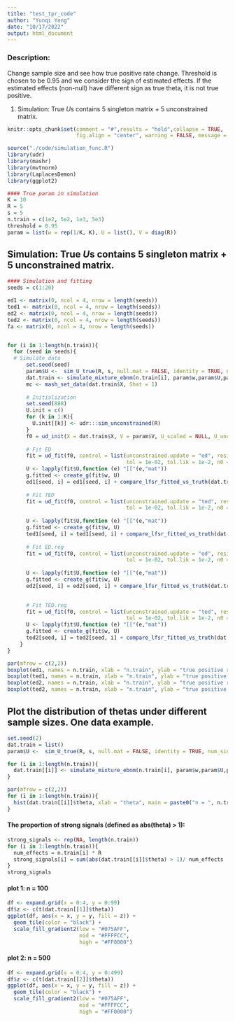 ```yaml
---
title: "test_tpr_code"
author: "Yunqi Yang"
date: "10/17/2022"
output: html_document
---
```


### Description:

Change sample size and see how true positive rate change. Threshold is chosen to be $0.95$ and we consider the sign of estimated effects. If the estimated effects (non-null) have different sign as true theta, it is not true positive. 

1. Simulation: True $U$s contains 5 singleton matrix + 5 unconstrained matrix. 


```r
knitr::opts_chunk$set(comment = "#",results = "hold",collapse = TRUE,
                      fig.align = "center", warning = FALSE, message = FALSE)
```

```r
source("./code/simulation_func.R")
library(udr)
library(mashr)
library(mvtnorm)
library(LaplacesDemon)
library(ggplot2)
```

```r
#### True param in simulation
K = 10
R = 5
s = 5
n.train = c(1e2, 5e2, 1e3, 5e3)
threshold = 0.95
param = list(w = rep(1/K, K), U = list(), V = diag(R))
```

## Simulation: True $U$s contains 5 singleton matrix + 5 unconstrained matrix. 
```r
#### Simulation and fitting
seeds = c(1:20)

ed1 <- matrix(0, ncol = 4, nrow = length(seeds))
ted1 <- matrix(0, ncol = 4, nrow = length(seeds))
ed2 <- matrix(0, ncol = 4, nrow = length(seeds))
ted2 <- matrix(0, ncol = 4, nrow = length(seeds))
fa <- matrix(0, ncol = 4, nrow = length(seeds))


for (i in 1:length(n.train)){
  for (seed in seeds){
  # Simulate data
      set.seed(seed)
      param$U <-  sim_U_true(R, s, null.mat = FALSE, identity = TRUE, num_singleton = 5, num_unconstrained = 4)
      dat.train <- simulate_mixture_ebnm(n.train[i], param$w,param$U,param$V)
      mc <- mash_set_data(dat.train$X, Shat = 1)
      
      # Initialization
      set.seed(888)
      U.init = c()
      for (k in 1:K){
        U.init[[k]] <- udr:::sim_unconstrained(R)
      }
      f0 = ud_init(X = dat.train$X, V = param$V, U_scaled = NULL, U_unconstrained = U.init, n_rank1 = 0)
      
      # Fit ED
      fit = ud_fit(f0, control = list(unconstrained.update = "ed", resid.update = 'none',
                                      tol = 1e-02, tol.lik = 1e-2, n0 = 0, lambda = 0, maxiter = 5e3), verbose=FALSE)
      U <- lapply(fit$U,function (e) "[["(e,"mat"))
      g.fitted <- create_g(fit$w, U)
      ed1[seed, i] = ed1[seed, i] + compare_lfsr_fitted_vs_truth(dat.train, g.fitted, mc, threshold = threshold)[[1]]
  
      # Fit TED
      fit = ud_fit(f0, control = list(unconstrained.update = "ted", resid.update = 'none',
                                      tol = 1e-02, tol.lik = 1e-2, n0 = 0, lambda = 0, maxiter = 5e3), verbose=FALSE)
      
      U <- lapply(fit$U,function (e) "[["(e,"mat"))
      g.fitted <- create_g(fit$w, U)
      ted1[seed, i] = ted1[seed, i] + compare_lfsr_fitted_vs_truth(dat.train, g.fitted, mc, threshold = threshold)[[1]]
  
      # Fit ED.reg
      fit = ud_fit(f0, control = list(unconstrained.update = "ed", resid.update = 'none',
                                      tol = 1e-02, tol.lik = 1e-2, n0 = round(R/2), lambda = 0, maxiter = 5e3), verbose=FALSE)
      
      U <- lapply(fit$U,function (e) "[["(e,"mat"))
      g.fitted <- create_g(fit$w, U)
      ed2[seed, i] = ed2[seed, i] + compare_lfsr_fitted_vs_truth(dat.train, g.fitted, mc, threshold = threshold)[[1]]

  
      # Fit TED.reg
      fit = ud_fit(f0, control = list(unconstrained.update = "ted", resid.update = 'none',
                                      tol = 1e-02, tol.lik = 1e-2, n0 = 0, lambda = round(R/2), maxiter = 5e3), verbose=FALSE)
      U <- lapply(fit$U,function (e) "[["(e,"mat"))
      g.fitted <- create_g(fit$w, U)
      ted2[seed, i] = ted2[seed, i] + compare_lfsr_fitted_vs_truth(dat.train, g.fitted, mc, threshold = threshold)[[1]]
    }
}


```

```r
par(mfrow = c(2,2))
boxplot(ed1, names = n.train, xlab = "n.train", ylab = "true positive rate", main = "ED")
boxplot(ted1, names = n.train, xlab = "n.train", ylab = "true positive rate", main = "TED")
boxplot(ed2, names = n.train, xlab = "n.train", ylab = "true positive rate", main = "ED.reg")
boxplot(ted2, names = n.train, xlab = "n.train", ylab = "true positive rate", main = "TED.reg")

```

## Plot the distribution of thetas under different sample sizes. One data example.

```r
set.seed(2)
dat.train = list()
param$U <-  sim_U_true(R, s, null.mat = FALSE, identity = TRUE, num_singleton = 5, num_unconstrained = 4)

for (i in 1:length(n.train)){
  dat.train[[i]] <- simulate_mixture_ebnm(n.train[i], param$w,param$U,param$V)
}
```

```r
par(mfrow = c(2,2))
for (i in 1:length(n.train)){
  hist(dat.train[[i]]$theta, xlab = "theta", main = paste0("n = ", n.train[i]), breaks = 20, freq = FALSE)
}
```

#### The proportion of strong signals (defined as abs(theta) > 1):
```r
strong_signals <- rep(NA, length(n.train))
for (i in 1:length(n.train)){
  num_effects = n.train[i] * R
  strong_signals[i] = sum(abs(dat.train[[i]]$theta) > 1)/ num_effects
}
strong_signals
```

#### plot 1: n = 100

```r
df <- expand.grid(x = 0:4, y = 0:99)
df$z <- c(t(dat.train[[1]]$theta))
ggplot(df, aes(x = x, y = y, fill = z)) +
  geom_tile(color = "black") +
  scale_fill_gradient2(low = "#075AFF",
                       mid = "#FFFFCC",
                       high = "#FF0000")
```

#### plot 2: n = 500
```r

df <- expand.grid(x = 0:4, y = 0:499)
df$z <- c(t(dat.train[[2]]$theta))
ggplot(df, aes(x = x, y = y, fill = z)) +
  geom_tile(color = "black") +
  scale_fill_gradient2(low = "#075AFF",
                       mid = "#FFFFCC",
                       high = "#FF0000")
```


